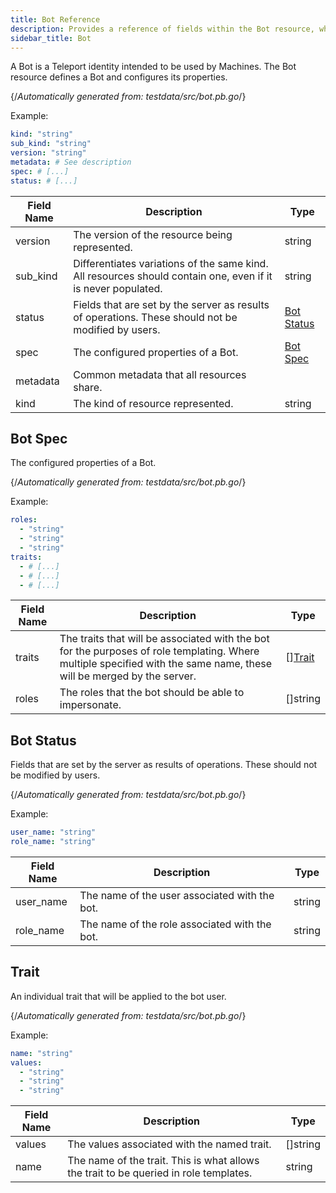 ```yaml
---
title: Bot Reference
description: Provides a reference of fields within the Bot resource, which you can manage with tctl.
sidebar_title: Bot
---
```


A Bot is a Teleport identity intended to be used by Machines. The Bot resource defines a Bot and configures its properties.

{/*Automatically generated from: testdata/src/bot.pb.go*/}

Example:

```yaml
kind: "string"
sub_kind: "string"
version: "string"
metadata: # See description
spec: # [...]
status: # [...]
```
|Field Name|Description|Type|
|---|---|---|
|version|The version of the resource being represented.|string|
|sub_kind|Differentiates variations of the same kind. All resources should contain one, even if it is never populated.|string|
|status|Fields that are set by the server as results of operations. These should not be modified by users.|[Bot Status](#bot-status)|
|spec|The configured properties of a Bot.|[Bot Spec](#bot-spec)|
|metadata|Common metadata that all resources share.||
|kind|The kind of resource represented.|string|

## Bot Spec

The configured properties of a Bot.

{/*Automatically generated from: testdata/src/bot.pb.go*/}

Example:

```yaml
roles: 
  - "string"
  - "string"
  - "string"
traits: 
  - # [...]
  - # [...]
  - # [...]
```

|Field Name|Description|Type|
|---|---|---|
|traits|The traits that will be associated with the bot for the purposes of role templating.  Where multiple specified with the same name, these will be merged by the server.|[][Trait](#trait)|
|roles|The roles that the bot should be able to impersonate.|[]string|

## Bot Status

Fields that are set by the server as results of operations. These should not be modified by users.

{/*Automatically generated from: testdata/src/bot.pb.go*/}

Example:

```yaml
user_name: "string"
role_name: "string"
```

|Field Name|Description|Type|
|---|---|---|
|user_name|The name of the user associated with the bot.|string|
|role_name|The name of the role associated with the bot.|string|

## Trait

An individual trait that will be applied to the bot user.

{/*Automatically generated from: testdata/src/bot.pb.go*/}

Example:

```yaml
name: "string"
values: 
  - "string"
  - "string"
  - "string"
```

|Field Name|Description|Type|
|---|---|---|
|values|The values associated with the named trait.|[]string|
|name|The name of the trait. This is what allows the trait to be queried in role templates.|string|

